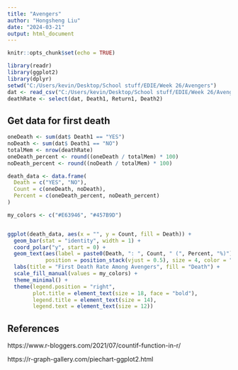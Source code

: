 ---
title: "Avengers"
author: "Hongsheng Liu"
date: "2024-03-21"
output: html_document
---

```{r setup, include=FALSE}
knitr::opts_chunk$set(echo = TRUE)
```

```{r}
library(readr)
library(ggplot2)
library(dplyr)
setwd("C:/Users/kevin/Desktop/School stuff/EDIE/Week 26/Avengers")
dat <- read_csv("C:/Users/kevin/Desktop/School stuff/EDIE/Week 26/Avengers/avengers.csv")
deathRate <- select(dat, Death1, Return1, Death2)
```

## Get data for first death
```{r}
oneDeath <- sum(dat$ Death1 == "YES")
noDeath <- sum(dat$ Death1 == "NO")
totalMem <- nrow(deathRate)
oneDeath_percent <- round((oneDeath / totalMem) * 100)
noDeath_percent <- round((noDeath / totalMem) * 100)
```

```{r}
death_data <- data.frame(
  Death = c("YES", "NO"),
  Count = c(oneDeath, noDeath),
  Percent = c(oneDeath_percent, noDeath_percent)
)

my_colors <- c("#E63946", "#457B9D")


ggplot(death_data, aes(x = "", y = Count, fill = Death)) +
  geom_bar(stat = "identity", width = 1) +
  coord_polar("y", start = 0) +
  geom_text(aes(label = paste0(Death, ": ", Count, " (", Percent, "%)")), 
            position = position_stack(vjust = 0.5), size = 4, color = "white") +
  labs(title = "First Death Rate Among Avengers", fill = "Death") +  
  scale_fill_manual(values = my_colors) +  
  theme_minimal() +
  theme(legend.position = "right",  
        plot.title = element_text(size = 18, face = "bold"),  
        legend.title = element_text(size = 14),  
        legend.text = element_text(size = 12))  
```




## References

https://www.r-bloggers.com/2021/07/countif-function-in-r/

https://r-graph-gallery.com/piechart-ggplot2.html

